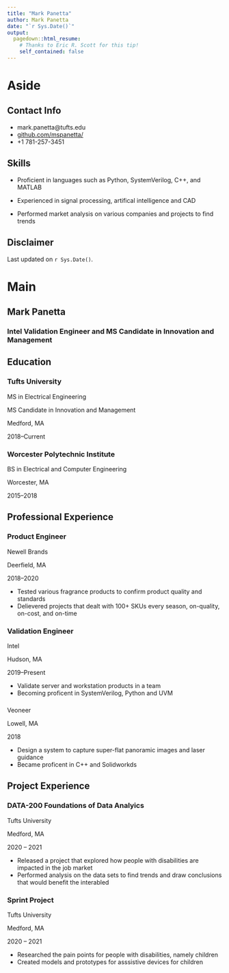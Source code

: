 ---
title: "Mark Panetta"
author: Mark Panetta
date: "`r Sys.Date()`"
output:
  pagedown::html_resume:
    # Thanks to Eric R. Scott for this tip! 
    self_contained: false
---

Aside
================================================================================

Contact Info {#contact}
--------------------------------------------------------------------------------

- <i class="fa fa-envelope"></i>mark.panetta@tufts.edu
- <i class="fa fa-github"></i> [github.com/mspanetta/](https://github.com/mspanetta/)
- <i class="fa fa-phone"></i> +1 781-257-3451


Skills {#skills}
--------------------------------------------------------------------------------

- Proficient in languages such as Python, SystemVerilog, C++, and MATLAB

- Experienced in signal processing, artifical intelligence and CAD

- Performed market analysis on various companies and projects to find trends



Disclaimer {#disclaimer}
--------------------------------------------------------------------------------

<!--This resume was made with the R package [**pagedown**](https://github.com/rstudio/pagedown).-->

Last updated on `r Sys.Date()`.



Main
================================================================================

Mark Panetta {#title}
--------------------------------------------------------------------------------

### Intel Validation Engineer and MS Candidate in Innovation and Management 


Education {data-icon=graduation-cap data-concise=true}
--------------------------------------------------------------------------------

### Tufts University

MS in Electrical Engineering

MS Candidate in Innovation and Management

Medford, MA

2018--Current


### Worcester Polytechnic Institute

BS in Electrical and Computer Engineering

Worcester, MA

2015--2018



Professional Experience {data-icon=flask}
--------------------------------------------------------------------------------

### Product Engineer

Newell Brands

Deerfield, MA

2018--2020

- Tested various fragrance products to confirm product quality and standards
- Delievered projects that dealt with 100+ SKUs every season, on-quality, on-cost, and on-time


### Validation Engineer

Intel

Hudson, MA

2019--Present

- Validate server and workstation products in a team 
- Becoming proficent in SystemVerilog, Python and UVM 

### 

Veoneer

Lowell, MA

2018

- Design a system to capture super-flat panoramic images and laser guidance
- Became proficent in C++ and Solidworkds

Project Experience {data-icon=chalkboard-teacher}
--------------------------------------------------------------------------------

### DATA-200 Foundations of Data Analyics 

Tufts University

Medford, MA

2020 -- 2021

<!--::: concise-->
- Released a project that explored how people with disabilities are impacted in the job market
- Performed analysis on the data sets to find trends and draw conclusions that would benefit the interabled
<!--:::-->

### Sprint Project

Tufts University

Medford, MA

2020 -- 2021

<!--::: concise-->
- Researched the pain points for people with disabilities, namely children
- Created models and prototypes for asssistive devices for children
<!--:::-->